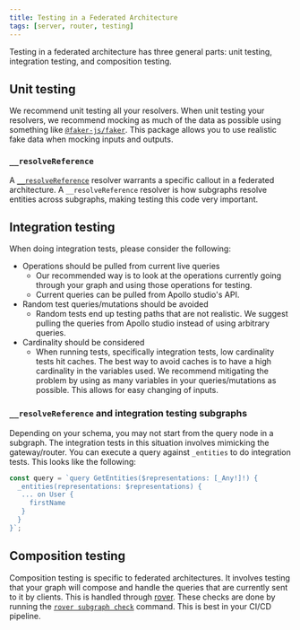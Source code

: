 ```yaml
---
title: Testing in a Federated Architecture
tags: [server, router, testing]
---
```


Testing in a federated architecture has three general parts: unit testing, integration testing, and composition testing.

## Unit testing

We recommend unit testing all your resolvers. When unit testing your resolvers, we recommend mocking as much of the data as possible using something like [`@faker-js/faker`](https://www.npmjs.com/package/@faker-js/faker). This package allows you to use realistic fake data when mocking inputs and outputs.

### `__resolveReference`

A [`__resolveReference`](/federation/entities/#2-define-a-reference-resolver) resolver warrants a specific callout in a federated architecture. A `__resolveReference` resolver is how subgraphs resolve entities across subgraphs, making testing this code very important.

## Integration testing

When doing integration tests, please consider the following:

- Operations should be pulled from current live queries
  - Our recommended way is to look at the operations currently going through your graph and using those operations for testing.
  - Current queries can be pulled from Apollo studio's API.
- Random test queries/mutations should be avoided
  - Random tests end up testing paths that are not realistic. We suggest pulling the queries from Apollo studio instead of using arbitrary queries.
- Cardinality should be considered
  - When running tests, specifically integration tests, low cardinality tests hit caches. The best way to avoid caches is to have a high cardinality in the variables used. We recommend mitigating the problem by using as many variables in your queries/mutations as possible. This allows for easy changing of inputs.

### `__resolveReference` and integration testing subgraphs

Depending on your schema, you may not start from the query node in a subgraph. The integration tests in this situation involves mimicking the gateway/router. You can execute a query against `_entities` to do integration tests. This looks like the following:

```js
const query = `query GetEntities($representations: [_Any!]!) {
  _entities(representations: $representations) {
   ... on User {
     firstName
   }
  }
}`;
```

## Composition testing

Composition testing is specific to federated architectures. It involves testing that your graph will compose and handle the queries that are currently sent to it by clients. This is handled through [rover](https://www.apollographql.com/docs/rover/). These checks are done by running the [`rover subgraph check`](https://www.apollographql.com/docs/rover/commands/subgraphs#checking-subgraph-schema-changes) command. This is best in your CI/CD pipeline.
